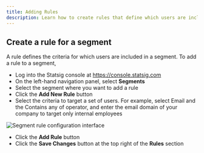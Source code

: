 ```yaml
---
title: Adding Rules
description: Learn how to create rules that define which users are included in a segment
---
```

## Create a rule for a segment

A rule defines the criteria for which users are included in a segment. To add a rule to a segment, 
- Log into the Statsig console at https://console.statsig.com 
- On the left-hand navigation panel, select **Segments**
- Select the segment where you want to add a rule 
- Click the **Add New Rule** button 
- Select the criteria to target a set of users. For example, select Email and the Contains any of operator, and enter the email domain of your company to target only internal employees

<Frame>
  <img src="https://user-images.githubusercontent.com/1315028/129094975-a78b8caf-ac0d-4b14-96f7-adba2fe73f1f.png" alt="Segment rule configuration interface" />
</Frame>

- Click the **Add Rule** button
- Click the **Save Changes** button at the top right of the **Rules** section
